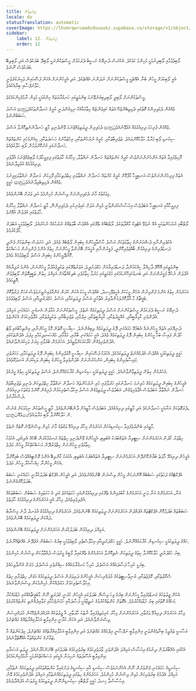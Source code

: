 ```yaml
---
title: ދީލަތިވުން
locale: dv
statusTranslation: automatic
coverImage: https://lhvmrqwrcowdvduuaukz.supabase.co/storage/v1/object/public/strapi-uploads/small_cover-educacion-fundamental.webp-2d51a7828a2b1309555be27f7e2a61a0.webp
sidebar:
    label: 12. ދީލަތިވުން
    order: 12
---
```

ލޯބިވެވުމާއި ލޯބިދިނުމަކީ މުހިންމު ކަމެކެވެ. އެހެނަސް ދުނިޔޭގެ ނަސީބު ދެރަކަމުން މީސްތަކުންނަކީ ލޯބިދޭ ބަޔަކުވެސް އަދި ލޯބިލިބޭ ބަޔަކުވެސް ނޫނެވެ.

އެއީ ލޯބިކަމަށް މީހުން ބުނާ އެއްޗަކީ މީސްތަކުންނަށް ނުދަންނަ އެއްޗެކެވެ. އަދި އެމީހުންނަށް އެކަން ފަސޭހައިން ވަކިނުކުރެވެނީ ހަވާނަފްސާއި ބިރާއެކުއެވެ.

މީސްތަކުންނަށް ލޯބިދީ ލޯބިލިބިގަނެވޭނަމަ ބިންމަތީގައި ހަނގުރާމަތައް ހިންގުމަކީ މުޅިން ނާމުމްކިންކަމެކެވެ.

އަސްލު සතුටුވެއްގެން ދެމަފިރިންގެ ގޮތުގައި ދެމިތިބެންޖެހޭ އެތައް ކައިވެންޏެއް ހިތާމައާއެކު ނިމިގެންދަނީ ކުރީގެ ހަނދާންތަކުގެ ސަބަބުންނެވެ.

ދެމަފިރިން ދީލަތިވެއްޖެނަމަ ވޭންދެނިވި މާޒީ ހަނދާންނެތިކޮށްލާ އަސްލު සතුටුވެއްގެން ފުރިހަމަ ދިރިއުޅުމެއް އުޅެވޭނެއެވެ.

ސިކުނޑި ލޯބި މަރާލާ ހަލާކުކޮށްލައެވެ. ތަޖުރިބާތަކާއި، ކުރީގެ ނުރުހުންތަކާއި، އިހުޒަމާނުގެ ހަސަދަތަކާއި، މިއެންމެހައި ކަންތައްތައް ހަނދާނުގައި ގުނުކޮށްލުމުން ލޯބި ހަލާކުވެއެވެ.

ފޫހިވެފައިވާ އެތައް އަންހެނުންނަށްވެސް ކުރީގެ ކަންތައްތައް ހަނދާން ނައްތާލާ، މިހާރުގެ ހާލަތުގައި ފިރިމީހާދެކެ ލޯބިވެއްޖެނަމަ އުފާވެރި ދިރިއުޅުމެއް އުޅެވިދާނެއެވެ.

އެތައް ފިރިހެނުންނަށްވެސް އަނބިމީހާ މާފުކޮށް ކުރީގެ ކުށްތައް ހަނދާން ނައްތާލައި ހިތްދަތިކަމާއި ފޫހިކަން ހަނދާން ނައްތާލައިފިނަމަ ހަގީގީ සතුටුވެއްގެން ދެމިތިބެވިދާނެއެވެ.

މިވަގުތުގެ މާނަ ދެމަފިރިންނަށް ވިސްނުން މުހިންމެވެ އަދި ވަރަށް ބޭނުންވެއެވެ.

ފިރިމީހާއާއި އަނބިމީހާ އަބަދުވެސް އިހުސާސްކުރަންވާނީ މުޅިން އަލަށް ކައިވެނިކުރި ދެމަފިރިންނޭ، މާޒީ ހަނދާން ނައްތާލާ މިހާރުގެ ހާލަތުގައި އުފަލުން އުޅޭށެވެ.

ލޯތްބާއި ނުރުހުންތަކަކީ އެއް ނުވެވޭ އެޓަމިކް މާއްދާތަކެވެ. ލޯތްބެއްގެ ތެރޭގައި އެއްވެސް ބާވަތެއްގެ ނުރުހުމެއް ނުހުރެއެވެ. ލޯބިވެވުމަކީ އަބަދަށް މާފުކުރުމެވެ.

އެކުވެރިންނާއި ދުޝްމަނުންގެ ހިތާމަތަކަށް އަސްލު ހާސްވާމީހުންގެ ކިބައިން ލޯތްބެއް ވެއެވެ. އަދި ހަނަފަސް ބިންތަކަށް ފެންދީ ދަނޑުވެރިންގެ ދިރިއުޅުން ބާއްޖަވެރިކޮށްދީ، ފަގީރުންނާއި އެހީއަށް ބޭނުންވާ މީހުންނަށް ހިތުގެ އެންމެ ފުންމިނުން މަސައްކަތް ކޮށްދޭމީހުންގެ ކިބައިން އަސްލު ލޯބިވެވުމެއް ވެއެވެ.

ބިންމަތީގައި އޮހޮރޭ ދާހިއްލާ ހިއްކަމުންދާ ދަނޑުވެރިޔާއަށް ހަމްދަރުދީވެ، އަވަށުތެރޭގައި ތަކުލީފުއުފުލާ މީހުންނަށް، އެންމެ ރުފިޔާއެއް އުފުލަން ނުކުޅޭ ފަގީރުންނަށް އަދި ބަނޑުހައިހޫނުކަމުގައި މަގުމަތީގައި މަރުވާ ހިތާމަވެރި ބަލިކުއްތާއަށް އަމިއްލަ ހިތުން ތަބީއީގޮތުން ލޯބިވެވުން އޮތީމައެވެ.

އަހަރެމެން ހިތުގެ އެންމެ ފުންމިނުން އެހެން މީހަކަށް އެހީވެވޭހިނދު، އެއްވެސް މީހަކު އެކަން ކުރަން އަންގާފައިނުވީނަމަވެސް ގަހަށް ފަރުވާކޮށް ބަގީޗާގެ މާ އާލާކޮށްލަމުންދާއިރު އެތާހުރީ އަސްލު ދީލަތިކަމާއި، އަސްލު ހަމްދަރުދީއާއި، އަސްލު ލޯބިވެވުމެވެ.

ދުނިޔޭގެ ނަސީބު ދެރަކަމުން މީސްތަކުންނަށް އަސްލު ދީލަތިކަމެއް ނެތެވެ. މީސްތަކުންނަށް އަޅާލަން އެނގެނީ ހަމައެކަނި އަމިއްލަ އެދުންވެރި ކާމިޔާބީއާއި، އުއްމީދުތަކާއި، ކާމިޔާބީތަކާއި، އިލްމާއި، ތަޖުރިބާއާއި، ތަކުލީފުތަކާއި، އުފާވެރިކަމަށް އެކަންޏެވެ.

ދުނިޔޭގައި އެތައް މީހުންނެއް އެބައުޅޭ ހަމައެކަނި ދޮގު ދީލަތިކަމެއް ލިބިގެންނެވެ. ސިޔާސީ ގޮތުން މޮޅު މީހުންނާއި، އިންތިހާބުގައި ވޯޓު ހޯދަން ފައިސާ ބަހާ މީހުންގެ ކިބައިން ދޮގު ދީލަތިކަމެއް ވެއެވެ، އެއީ ހަމައެކަނި ބާރާއި، މަގާމާއި، މުއްސަނދިކަމާއި މިފަދަ އެދުންތަކުގައި އެދުންވެރިވެގެން ކުރާކަމަކަށްވާތީއެވެ. އަހަރެމެން ބުޅަލާއި މިޔަރު ވަކިކުރަންވާނެއެވެ.

ހަގީގީ ދީލަތިކަމަކީ އެއްވެސް އެދުމެއްނެތް ދީލަތިކަމެކެވެ، އެކަމަކު ފަސޭހައިން ސިޔާސީ މޮޅުވެރިންގެ ކިބައިން ދޮގު ދީލަތިކަމާއި، މަކަރުވެރި ފައިސާވެރިންގެ ކިބައިން، އަންހެނުންނަށް އެދުންވެރިވާ މީހުންގެ ކިބައިން ވަކިކުރަން އުނދަގޫވެއެވެ.

އަހަރެމެން ހިތުން ދީލަތިވާންވާނެއެވެ. ހަގީގީ ދީލަތިކަމަކީ ސިކުނޑިން ކުރާކަމެއްނޫނެވެ، އަސްލު ދީލަތިކަމަކީ ހިތުގެ މީރެކެވެ.

އެމީހުންގެ ކިބައިން ދީލަތިކަމެއް ހުރިނަމަ ހަނދާނުގައި ހަރުލާފައި ހުރި ނުރުހުންތައް ހަނދާން ނައްތާލާ ހިތްދަތިކަން ދެނިވި ތަޖުރިބާތައް ހަނދާން ނައްތާލާ އަބަދުވެސް އުފާވެރިވެގެން، އަބަދުވެސް ދީލަތިވެގެން އަސްލު އިހުލާސްތެރިކަމުން ފުރިގެން ކޮންމެ ވަގުތަކު ދިރިއުޅެން ދަސްކުރާށެވެ.

ދެރަގޮތަކަށް އަނާއަކީ ހަނދާނެކެވެ އަދި މާޒީގައި ދިރިއުޅެއެވެ، އަބަދުވެސް މާޒީއަށް ދާންބޭނުންވެއެވެ. މާޒީ މީސްތަކުން ނިމުމަކަށް ގެނެސް، සතුටުވެއްගේން ހަލާކުކޮށްލާ ލޯބި މަރާލައެވެ.

މާޒީގައި ބަންދުވެފައިވާ ސިކުނޑިއަކަށް އަހަރެމެން މިހާރު ދިރިއުޅޭ ވަގުތުގެ މާނަ މުޅިން ވިސްނެވޭނެ ގޮތެއް ނެތެވެ.

ހިތްވަރު ހޯދަން އަހަރެމެންނަށް ސިޓީލިޔާ އެތައްބަޔަކު އެބަތިބި، އެމީހުންގެ ވޭންދެނިވި ހިތްތައް ރަނގަޅުކުރަން ބޭހެއް އެދިއެދި، އެކަމަކު ހިތާމަވެރި މީހުންނަށް ހިތްވަރުދޭން މަސައްކަތްކުރާ މީހުން މަދެވެ.

އެމީހުން ދިރިއުޅޭ ހާލަތު ބަޔާންކޮށްދޭން އަހަރެމެންނަށް ސިޓީލިޔާ އެތައްބަޔަކު އެބަތިބި، އެކަމަކު ކާންލިބޭ އެންމެ ރޮށްޓިއެއްވެސް ބައިކޮށްލާ އެހެން މީހުންނާ ހިއްސާކުރާ މީހުން މަދެވެ.

އެފެކްޓެއްގެ ފަހަތުގައި ސަބަބެއް އޮންނަކަން މީހުން ވިސްނަން ބޭނުމެއްނުވެއެވެ، އަދި އެމީހުން އެފެކްޓު ބަދަލުކުރާނީ ހަމައެކަނި ސަބަބު ބަދަލުކޮށްގެންނެވެ.

އަނާ، އަހަރެމެންގެ އަނާ ވަނީ އަހަރެމެންގެ ކާބަފައިންގެ ތެރޭގައި ދިރިއުޅެމުންއައި ހަކަތައެކެވެ އަދި އެ ހަކަތައިގެ ސަބަބުން ސަބަބުތަކެއް އުފެދިފައިވެއެވެ، މިހާރު އެއީ އަހަރެމެންގެ ދިރިއުޅުމުގެ ހާލަތެވެ.

ސަބަބުތައް ބަދަލުކޮށް އެފެކްޓްތައް އުފައްދަން އަހަރެމެންނަށް ދީލަތިކަމެއް ބޭނުންވެއެވެ. އަހަރެމެންގެ ދިރިއުޅުމުގެ އުޅަނދު ދާނެ މިސްރާބު ދައްކަން ދީލަތިކަމެއް ބޭނުންވެއެވެ.

އަމިއްލަ ދިރިއުޅުން ބަދަލުކުރަން އަހަރެމެންނަށް ދީލަތިކަމެއް ބޭނުންވެއެވެ.

ހައްގު ދީލަތިކަމަކީ ސިކުނޑިން ކުރާކަމެއްނޫނެވެ. ހަގީގީ ހަމްދަރުދީއާއި އިހުލާސްތެރި ލޯބިވެވުމަކީ ބިރުގެ ސަބަބުން އުފެދޭނެ އެއްޗެއްނޫނެވެ.

ބިރު ހަމްދަރުދީ ހަލާކުކޮށްލާ ހިތުގެ ދީލަތިކަން ނެތިކޮށްލާ އަހަރެމެންގެ ތެރޭގައިވާ ލޯބީގެ މީރުވަސް ދުއްވާލާކަން ވިސްނުން މުހިންމެވެ.

ބިރަކީ ހުރިހާ ފަސާދައެއްގެ އަސްލެވެ، ހުރިހާ ހަނގުރާމައެއްގެ ސިއްރުވެރި އަސްލެވެ، މަރަށް ގެންދާވިހައެވެ.

ސްކޫލުތަކާއި، ކޮލެޖުތަކާއި، ޔުނިވާސިޓީތަކުގެ މުދައްރިސުން އެމީހުންގެ ދަރިވަރުން އަސްލު ދީލަތިކަމުގެ މަގަށް، ހިތްވަރާއި ހިތުގެ އިހުލާސްތެރިކަމަށް މަގުދެއްކުން މުހިންމުކަން ވިސްނަންވާނެއެވެ.

އެހެން ޖީލުތަކުގެ ގަނޑުވެފައިވާ މީހުންނަށް ބިރުގެ ވިހަ ވިސްނޭ ބަދަލުގައި އެމީހުން ކުރަނީ ގުދުރަތީ ނޫން މާބަގީޗާއެއްގައި މުޑުވައްކުރާ ގަހެއްގެ ގޮތުގައި ބިރު މުޑުވައްކުރުމެވެ. އެގޮތަށް ކަންތައްކުރުމުގެ ނަތީޖާއަކީ ފަސާދައާއި ހަމަނުޖެހުމާއި ގަވާއިދެއްނެތި ކަންތައްކުރުމެވެ.

މިހާރު އަހަރެމެން ދިރިއުޅޭ ވަގުތާއި، އަހަރެމެންނަށް މިހާރު ކުރިމަތިވެފައިވާ ނާޒުކު ހާލަތާއި، އާ ޖީލުތަކެއް އުފައްދަންޖެހޭކަން މުދައްރިސުން ވިސްނަންވާނެއެވެ، އަދި އެކަން ކުރާނީ އިންގިލާބީ އަހުލާގިއްޔާތެއްގެ މައްޗަށެވެ.

އަސާސީ ތައުލީމު ބިނާވެގެންވަނީ އިންގިލާބީ ނަފްސާނީ އިލްމެއްގެ މައްޗަށެވެ އަދި އިންގިލާބީ އަހުލާގިއްޔާތެއްގެ މައްޗަށެވެ، މިދެކަންތައް އާ ޒަމާނުގެ ކަންތައްތަކާ އެއްގޮތްވާނެއެވެ.

އެކުގައި އެއްބާރުލުން ދިނުމުގެ އިހުސާސް އަމިއްލަ އެދުންވެރި ވާދަވެރިކަމުގެ ބިރުވެރިކަމުގެ ބަދަލުގައި ބޭނުންކުރާނެއެވެ. ދީލަތި އަސަރާއި އިންގިލާބީ އުސޫލުތައް ނުހިމަނާ އެކީގައި މަސައްކަތްކުރުމަކީ ނާމުމްކިންކަމެކެވެ.

ސިކުނޑީގެ ހަމައެކަނި ފެންވަރުން ނޫން އެހެންނަމަވެސް ސިކުނޑި އާއި ސިކުނޑީގެ ދަށުގައިވާ ކަންތައްތަކުގައި ދީލަތިކަމެއް ނެތުމާއި، އަމިއްލަ އެދުމުގެ ބިރުވެރިކަން މުޅިން ވިސްނުން މުހިންމެވެ. އަހަރެމެންގެ ހިތުގައި ދީލަތިކަމެއްނެތުމާއި އަމިއްލަ އެދުންވެރިކަމުގެ ވޭނު އިހުސާސްވާ ހިނދު ހަގީގީ ލޯތްބާއި ސިކުނޑިންނޫން ދީލަތިކަމުގެ މީރުވަސް އުފައްދާދެއެވެ.

